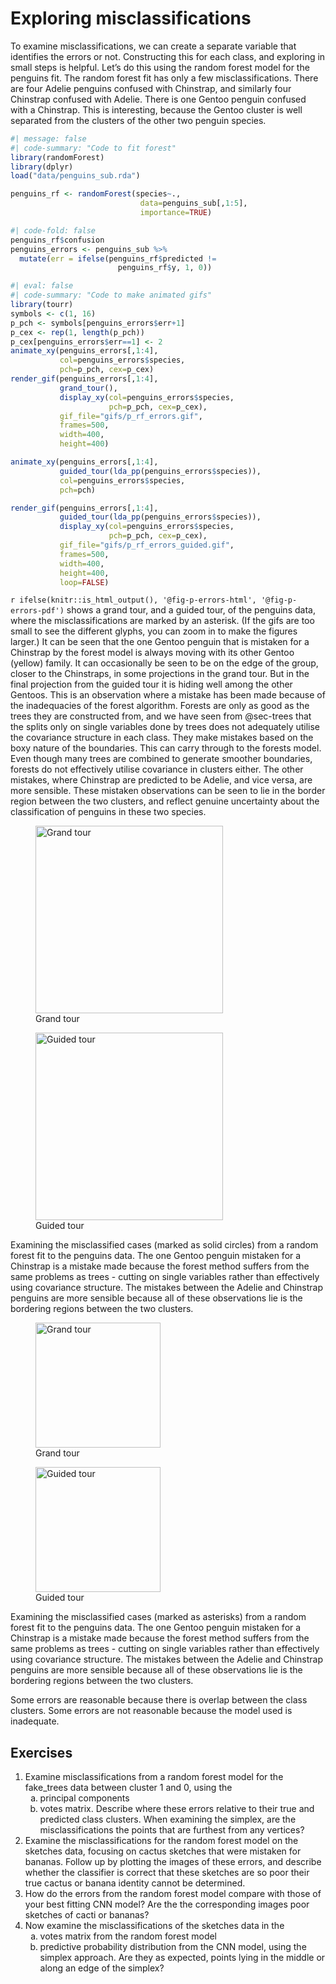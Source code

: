 # Exploring misclassifications
\index{classification!misclassification}

To examine misclassifications, we can create a separate variable that identifies the errors or not. Constructing this for each class, and exploring in small steps is helpful. Let's do this using the random forest model for the penguins fit. The random forest fit has only a few misclassifications. There are four Adelie penguins confused with Chinstrap, and similarly four Chinstrap confused with Adelie. There is one Gentoo penguin confused with a Chinstrap. This is interesting, because the Gentoo cluster is well separated from the clusters of the other two penguin species. 

```r
#| message: false
#| code-summary: "Code to fit forest"
library(randomForest)
library(dplyr)
load("data/penguins_sub.rda")

penguins_rf <- randomForest(species~.,
                             data=penguins_sub[,1:5],
                             importance=TRUE)
```
\index{classification!confusion matrix}

```r
#| code-fold: false
penguins_rf$confusion
penguins_errors <- penguins_sub %>%
  mutate(err = ifelse(penguins_rf$predicted !=
                        penguins_rf$y, 1, 0))
```

```r
#| eval: false
#| code-summary: "Code to make animated gifs"
library(tourr)
symbols <- c(1, 16)
p_pch <- symbols[penguins_errors$err+1]
p_cex <- rep(1, length(p_pch))
p_cex[penguins_errors$err==1] <- 2
animate_xy(penguins_errors[,1:4],
           col=penguins_errors$species,
           pch=p_pch, cex=p_cex)
render_gif(penguins_errors[,1:4],
           grand_tour(),
           display_xy(col=penguins_errors$species,
                      pch=p_pch, cex=p_cex),
           gif_file="gifs/p_rf_errors.gif",
           frames=500,
           width=400,
           height=400)

animate_xy(penguins_errors[,1:4],
           guided_tour(lda_pp(penguins_errors$species)),
           col=penguins_errors$species,
           pch=pch)

render_gif(penguins_errors[,1:4],
           guided_tour(lda_pp(penguins_errors$species)),
           display_xy(col=penguins_errors$species,
                      pch=p_pch, cex=p_cex),
           gif_file="gifs/p_rf_errors_guided.gif",
           frames=500,
           width=400,
           height=400,
           loop=FALSE)

```

`r ifelse(knitr::is_html_output(), '@fig-p-errors-html', '@fig-p-errors-pdf')` shows a grand tour, and a guided tour, of the penguins data, where the misclassifications are marked by an asterisk. (If the gifs are too small to see the different glyphs, you can zoom in to make the figures larger.) It can be seen that the one Gentoo penguin that is mistaken for a Chinstrap by the forest model is always moving with its other Gentoo (yellow) family. It can occasionally be seen to be on the edge of the group, closer to the Chinstraps, in some projections in the grand tour. But in the final projection from the guided tour it is hiding well among the other Gentoos. This is an observation where a mistake has been made because of the inadequacies of the forest algorithm. Forests are only as good as the trees they are constructed from, and we have seen from @sec-trees that the splits only on single variables done by trees does not adequately utilise the covariance structure in each class. They make mistakes based on the boxy nature of the boundaries. This can carry through to the forests model. Even though many trees are combined to generate smoother boundaries, forests do not effectively utilise covariance in clusters either. The other mistakes, where Chinstrap are predicted to be Adelie, and vice versa, are more sensible. These mistaken observations can be seen to lie in the border region between the two clusters, and reflect genuine uncertainty about the classification of penguins in these two species.

::: {.content-visible when-format="html"}
::: {#fig-p-errors-html layout-ncol=2}

![Grand tour](gifs/p_rf_errors.gif){#fig-rf-errors fig-alt="FIX ME" width=300}

![Guided tour](gifs/p_rf_errors_guided.gif){#fig-rf-errors-guided fig-alt="FIX ME" width=300}

Examining the misclassified cases (marked as solid circles) from a random forest fit to the penguins data. The one Gentoo penguin mistaken for a Chinstrap is a mistake made because the forest method suffers from the same problems as trees - cutting on single variables rather than effectively using covariance structure. The mistakes between the Adelie and Chinstrap penguins are more sensible because all of these observations lie is the bordering regions between the two clusters.
:::
:::

::: {.content-visible when-format="pdf"}
::: {#fig-p-errors-pdf layout-ncol=2}

![Grand tour](images/p_rf_errors.png){#fig-rf-errors fig-alt="FIX ME" width=200}

![Guided tour](images/p_rf_errors_guided.png){#fig-rf-errors-guided fig-alt="FIX ME" width=200}

Examining the misclassified cases (marked as asterisks) from a random forest fit to the penguins data. The one Gentoo penguin mistaken for a Chinstrap is a mistake made because the forest method suffers from the same problems as trees - cutting on single variables rather than effectively using covariance structure. The mistakes between the Adelie and Chinstrap penguins are more sensible because all of these observations lie is the bordering regions between the two clusters.
:::
:::

::: {.content-visible when-format="html"}
::: info
Some errors are reasonable because there is overlap between the class clusters. Some errors are not reasonable because the model used is inadequate.
:::
:::

::: {.content-visible when-format="pdf"}
\infobox{Some errors are reasonable because there is overlap between the class clusters. Some errors are not reasonable because the model used is inadequate.
}
:::

## Exercises {-}

1. Examine misclassifications from a random forest model for the fake_trees data between cluster 1 and 0, using the 
    a. principal components
    b. votes matrix. 
Describe where these errors relative to their true and predicted class clusters. When examining the simplex, are the misclassifications the points that are furthest from any vertices?
2. Examine the misclassifications for the random forest model on the sketches data, focusing on cactus sketches that were mistaken for bananas. Follow up by plotting the images of these errors, and describe whether the classifier is correct that these sketches are so poor their true cactus or banana identity cannot be determined. 
3. How do the errors from the random forest model compare with those of your best fitting CNN model? Are the the corresponding images poor sketches of cacti or bananas?
4. Now examine the misclassifications of the sketches data in the 
    a. votes matrix from the random forest model
    b. predictive probability distribution from the CNN model,
using the simplex approach. Are they as expected, points lying in the middle or along an edge of the simplex?
